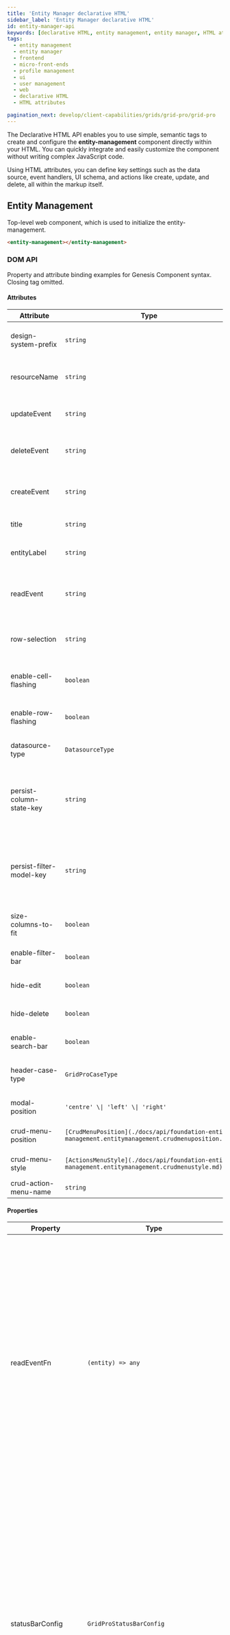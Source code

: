```yaml
---
title: 'Entity Manager declarative HTML'
sidebar_label: 'Entity Manager declarative HTML'
id: entity-manager-api
keywords: [declarative HTML, entity management, entity manager, HTML attributes, frontend, UI customization, user interface, HTML configuration, micro-front-ends, data management, user management]
tags:
  - entity management
  - entity manager
  - frontend
  - micro-front-ends
  - profile management
  - ui
  - user management
  - web
  - declarative HTML
  - HTML attributes

pagination_next: develop/client-capabilities/grids/grid-pro/grid-pro
---
```



The Declarative HTML API enables you to use simple, semantic tags to create and configure the **entity-management** component directly within your HTML. You can quickly integrate and easily customize the component without writing complex JavaScript code.

Using HTML attributes, you can define key settings such as the data source, event handlers, UI schema, and actions like create, update, and delete, all within the markup itself.

## Entity Management

Top-level web component, which is used to initialize the entity-management.

```html
<entity-management></entity-management>
```

### DOM API

Property and attribute binding examples for Genesis Component syntax. Closing tag omitted.

#### Attributes

<table>
  <thead>
    <tr>
      <th>Attribute</th>
      <th>Type</th>
      <th>Use</th>
      <th>Example</th>
    </tr>
  </thead>
  <tbody>
    <tr>
      <td>design-system-prefix</td>
      <td><code>string</code></td>
      <td>Name of the design system prefix that will be used in renderers.</td>
      <td>
        ```typescript
        <entity-management design-system-prefix="rapid">
        ```
      </td>
    </tr>
    <tr>
      <td>resourceName</td>
      <td><code>string</code></td>
      <td>Name of the backend resource which contains the entities to manage.</td>
      <td>
        ```typescript
        <entity-management resourceName="ALL_COUNTERPARTYS">
        ```
      </td>
    </tr>
    <tr>
      <td>updateEvent</td>
      <td><code>string</code></td>
      <td>Name of the event handler on the Genesis server for updating the entity.</td>
      <td>
        ```typescript
        <entity-management updateEvent="EVENT_COUNTERPARTY_MODIFY">
        ```
      </td>
    </tr>
    <tr>
      <td>deleteEvent</td>
      <td><code>string</code></td>
      <td>Name of the event handler on the Genesis server for deleting the entity.</td>
      <td>
        ```typescript
        <entity-management deleteEvent="EVENT_COUNTERPARTY_DELETE">
        ```
      </td>
    </tr>
    <tr>
      <td>createEvent</td>
      <td><code>string</code></td>
      <td>Name of the event handler on the Genesis server for creating a new entity.</td>
      <td>
        ```typescript
        <entity-management createEvent="EVENT_COUNTERPARTY_INSERT">
        ```
      </td>
    </tr>
    <tr>
      <td>title</td>
      <td><code>string</code></td>
      <td>Title of the grid.</td>
      <td>
        ```typescript
        <entity-management title="Counterparty Management">
        ```
      </td>
    </tr>
    <tr>
      <td>entityLabel</td>
      <td><code>string</code></td>
      <td>Label for the entity, used in modal titles, buttons, and notifications.</td>
      <td>
        ```typescript
        <entity-management entityLabel="Counterparty">
        ```
      </td>
    </tr>
    <tr>
      <td>readEvent</td>
      <td><code>string</code></td>
      <td>Name of the request on the Genesis server to fetch data for the form.</td>
      <td>
        ```typescript
        <entity-management readEvent="PROFILE_USER">
        ```
      </td>
    </tr>
    <tr>
      <td>row-selection</td>
      <td><code>string</code></td>
      <td>Allows single or multiple row selection; values: 'single' or 'multiple'.</td>
      <td>
        ```typescript
        <entity-management row-selection="multiple">
        ```
      </td>
    </tr>
    <tr>
      <td>enable-cell-flashing</td>
      <td><code>boolean</code></td>
      <td>Enables or disables cell flashing for updates; defaults to `true`.</td>
      <td>
        ```typescript
        <entity-management enable-cell-flashing>
        ```
      </td>
    </tr>
    <tr>
      <td>enable-row-flashing</td>
      <td><code>boolean</code></td>
      <td>Enables or disables row flashing for add transactions; defaults to `false`.</td>
      <td>
        ```typescript
        <entity-management enable-row-flashing>
        ```
      </td>
    </tr>
    <tr>
      <td>datasource-type</td>
      <td><code>DatasourceType</code></td>
      <td>Sets the datasource type: 'server' or 'client'.</td>
      <td>
        ```typescript
        <entity-management datasource-type="server">
        ```
      </td>
    </tr>
    <tr>
      <td>persist-column-state-key</td>
      <td><code>string</code></td>
      <td>Unique key for storing column state persistently; omit to disable. Must be unique for each grid or entity manager in your application.</td>
      <td>
        ```typescript
        <entity-management persist-column-state-key="counterparty-grid-state">
        ```
      </td>
    </tr>
    <tr>
      <td>persist-filter-model-key</td>
      <td><code>string</code></td>
      <td>Unique key for storing column filters persistently; omit to disable. Must be unique for each grid or entity manager in your application.</td>
      <td>
        ```typescript
        <entity-management persist-column-filter-key="counterparty-grid-filters">
        ```
      </td>
    </tr>
    <tr>
      <td>size-columns-to-fit</td>
      <td><code>boolean</code></td>
      <td>Automatically resizes columns to fit the available space.</td>
      <td>
        ```typescript
        <entity-management size-columns-to-fit>
        ```
      </td>
    </tr>
    <tr>
      <td>enable-filter-bar</td>
      <td><code>boolean</code></td>
      <td>Enables or disables the filter bar component.</td>
      <td>
        ```typescript
        <entity-management enable-filter-bar>
        ```
      </td>
    </tr>
    <tr>
      <td>hide-edit</td>
      <td><code>boolean</code></td>
      <td>Hides the edit button; defaults to `false`.</td>
      <td>
        ```typescript
        <entity-management hide-edit>
        ```
      </td>
    </tr>
    <tr>
      <td>hide-delete</td>
      <td><code>boolean</code></td>
      <td>Hides the delete button; defaults to `false`.</td>
      <td>
        ```typescript
        <entity-management hide-delete>
        ```
      </td>
    </tr>
    <tr>
      <td>enable-search-bar</td>
      <td><code>boolean</code></td>
      <td>Enables or disables the search bar component.</td>
      <td>
        ```typescript
        <entity-management enable-search-bar>
        ```
      </td>
    </tr>
    <tr>
      <td>header-case-type</td>
      <td><code>GridProCaseType</code></td>
      <td>Sets the header case type; defaults to 'CONSTANT_CASE'.</td>
      <td>
        ```typescript
        <entity-management header-case-type="camelCase">
        ```
      </td>
    </tr>
    <tr>
      <td>modal-position</td>
      <td><code>'centre' \| 'left' \| 'right'</code></td>
      <td>Specifies where the modal dialog will appear.</td>
      <td>
        ```typescript
        <entity-management modal-position="centre">
        ```
      </td>
    </tr>
    <tr>
      <td>crud-menu-position</td>
      <td><code>[CrudMenuPosition](./docs/api/foundation-entity-management.entitymanagement.crudmenuposition.md)</code></td>
      <td>Determines where CRUD menu buttons appear.</td>
      <td>
        ```typescript
        <entity-management crud-menu-position="top">
        ```
      </td>
    </tr>
    <tr>
      <td>crud-menu-style</td>
      <td><code>[ActionsMenuStyle](./docs/api/foundation-entity-management.entitymanagement.crudmenustyle.md)</code></td>
      <td>Sets the style of the CRUD menu buttons.</td>
      <td>
        ```typescript
        <entity-management crud-menu-style="actions-vertical">
        ```
      </td>
    </tr>
    <tr>
      <td>crud-action-menu-name</td>
      <td><code>string</code></td>
      <td>Sets the label of the CRUD action menu.</td>
      <td>
        ```typescript
        <entity-management crud-action-menu-name="Actions">
        ```
      </td>
    </tr>
  </tbody>
</table>


#### Properties

<table>
  <thead>
    <tr>
      <th>Property</th>
      <th>Type</th>
      <th>Use</th>
      <th>Example</th>
    </tr>
  </thead>
  <tbody>
    <tr>
      <td>readEventFn</td>
      <td><code>(entity) => any</code></td>
      <td>Function triggered when an event is read from the entity management.</td>
<td>
```typescript
public async readRightCodesData(profile) {
  const selectedRightsReq = await this.connect.request('PROFILE_RIGHT', {
    REQUEST: {
    PROFILE_NAME: profile.PROFILE_NAME,
    RIGHT_CODE: '*',
    },
  });

  return {
    RIGHT_CODES: selectedRightsReq.REPLY.map((v) => v.RIGHT_CODE),
  };
}

<entity-management :readEventFn=${(x) => (profile) => x.readRightCodesData(profile)}>
```
</td>
    </tr>
    <tr>
      <td>gridOptions</td>
      <td><code>GridOptions</code></td>
      <td>Additional configuration options for the grid, such as pagination or sorting.</td>
<td>
```typescript
const gridOptions: GridOptions = {
    rowSelection: 'single',
};

<entity-management :gridOptions=${() => gridOptions}>
```
</td>
    </tr>
    <tr>
      <td>statusBarConfig</td>
      <td><code>GridProStatusBarConfig</code></td>
      <td>Configuration for the grid status bar components, including row count, max rows, aggregation, load more, and reload buttons. Requires AG Grid Enterprise module.</td>
<td>
```typescript
const statusBarConfig: GridProStatusBarConfig = {
  rows: true,           // Show row count
  maxRows: true,        // Show max rows
  aggregation: true,    // Show aggregation panel
  loadMore: {
    tooltip: 'Load more data',
  },
  reload: {
    tooltip: 'Reload data',
  },
};

<entity-management 
  :statusBarConfig=${() => statusBarConfig}></entity-management>
```
</td>
    </tr>
    <tr>
      <td>columns</td>
      <td><code>ColDef[]</code></td>
      <td>Defines the column configuration, including headers and field mappings.</td>
<td>
```typescript
const gridColumns = [
  {
    field: 'TRADE_NAME',
    headerName: 'Trade name',
  },
  {
    field: 'QUANTITY',
    headerName: 'Quantity',
  },
];

<entity-management :columns=${() => gridColumns}>
```
</td>
    </tr>
    <tr>
      <td>datasourceConfig</td>
      <td><code>[DatasourceConfiguration](./docs/api/foundation-entity-management.datasourceconfiguration.md)</code></td>
      <td>Specifies the configuration for the data source, including API endpoints.</td>
<td>
```typescript
<entity-management :datasourceConfig=${() => ({pollingInterval: 5000 })}>
```
</td>
    </tr>
    <tr>
      <td>createFormUiSchema</td>
      <td><code>UiSchema</code></td>
      <td>Defines the UI schema for the create entity form.</td>
<td>
```typescript
const counterpartyUIschema: UiSchema = {
  type: 'VerticalLayout',
  elements: [
    { type: 'Control', scope: '#/properties/COUNTERPARTY_ID', label: 'Id' },
    {
      type: 'Control',
      label: 'Counterparty Lei',
      scope: '#/properties/COUNTERPARTY_LEI',
    },
    { type: 'Control', scope: '#/properties/ENABLED', label: 'Enabled' },
    { type: 'Control', scope: '#/properties/NAME', label: 'Counterparty Name' },
  ],
};

<entity-management :createFormUiSchema=${() => counterpartyUIschema}>
```
</td>
    </tr>
    <tr>
      <td>updateFormUiSchema</td>
      <td><code>UiSchema</code></td>
      <td>Defines the UI schema for the update entity form.</td>
<td>
```typescript
const counterpartyUIschema: UiSchema = {
  type: 'VerticalLayout',
  elements: [
    { type: 'Control', scope: '#/properties/COUNTERPARTY_ID', label: 'Id' },
    {
      type: 'Control',
      label: 'Counterparty Lei',
      scope: '#/properties/COUNTERPARTY_LEI',
    },
    { type: 'Control', scope: '#/properties/ENABLED', label: 'Enabled' },
    { type: 'Control', scope: '#/properties/NAME', label: 'Counterparty Name' },
  ],
};

<entity-management :updateFormUiSchema=${() => counterpartyUIschema}>
```
</td>
    </tr>
    <tr>
      <td>formRenderers</td>
      <td><code>RendererEntry[]</code></td>
      <td>Custom renderers for specific form fields.</td>
<td>
```typescript

const renderers = [
  stringEntry,
  BooleanControlEntry,
  StringArrayEntry,
];

<entity-management :formRenderers=${() => renderers}>
```
</td>
    </tr>
    <tr>
      <td>defaultEntityValues</td>
      <td>`Record<string, unknown>`</td>
      <td>Default values to populate in forms when creating a new entity.</td>
<td>
```typescript
<entity-management :defaultEntityValues=${() => ({ COUNTERPARTY_ID: '1', ENABLED: true })}>
```
</td>
    </tr>
    <tr>
      <td>searchBarConfig</td>
      <td><code>AvailableOption[]</code></td>
      <td>Configuration for the search bar, such as placeholder text and debounce time.</td>
<td>
```typescript
const searchConfig = [
  {
    field: 'COUNTERPARTY_ID',
    label: (searchTerm) => `${searchTerm} as Counterparty ID`,
    createCriteria: getCriteriaBuilder,
    isEnabled: (searchTerm, selectedOption) => {
      return (
        searchTerm.length >= INPUT_MIN_LENGTH &&
        !selectedOption.some((e) => e.field === 'COUNTERPARTY_ID')
      );
    },
  },
  {
    field: 'NAME',
    label: (searchTerm) => `${searchTerm} as Name`,
    createCriteria: getCriteriaBuilder,
    isEnabled: (searchTerm, selectedOption) => {
      return (
        searchTerm.length >= INPUT_MIN_LENGTH && !selectedOption.some((e) => e.field === 'NAME')
      );
    },
  },
];

<entity-management :searchBarConfig=${() => searchConfig}>
```
</td>
    </tr>
  </tbody>
</table>


#### Slots

| Slot | Use |
|---|---|
| `header`| The content to be displayed in the header section. If `crud-menu-position` is set to `top`, this slot content will overwrite the `crud-top` content. |
| `footer`| The content to be displayed in the footer section. If `crud-menu-position` is set to `bottom`, this slot content will overwrite the `crud-bottom` content. |
| `edit`| Using this slot enables you to override the default form component. |
| `crud-{position}-before` |  Based on value from `crud-menu-position` the content will be displayed before the specified position. |
| `crud-{position}` |  Based on value from `crud-menu-position` will be displayed in the specified position. |
| `crud-{position}-after` |  Based on value from `crud-menu-position` the content will be displayed after the specified position. |

#### Parts

<table>
  <thead>
    <tr>
      <th>Part</th>
      <th>Use</th>
    </tr>
  </thead>
  <tbody>
    <tr>
      <td>`header`</td>
      <td>Using this part allows you to customize the styles for the header section of the entity management component, which can include the title, search-bar, or other header-related elements.</td>
    </tr>
    <tr>
      <td>`form`</td>
      <td>Using this part enables you to modify the `foundation-form` styling.</td>
    </tr>
    <tr>
      <td>`crud-buttons-wrapper`<br/>`crud-buttons-wrapper-column`<br/>`crud-buttons-wrapper-${position}`</td>
      <td>These parts allow you to style the wrapper container of the CRUD buttons. The `${position}` part can be dynamically replaced to target the position-specific button wrappers.</td>
    </tr>
    <tr>
      <td>`crud-buttons`<br/>`crud-buttons-${position}`</td>
      <td>Using these parts allows you to style the individual CRUD buttons. The `${position}` part targets specific button groups to customize the placement and appearance.</td>
    </tr>
  </tbody>
</table>


#### Fired events

Events can be received by the emitting `<entity-management>`, or any parent element.

<table>
  <thead>
    <tr>
      <th>Event</th>
      <th>Type</th>
      <th>Use</th>
      <th>Example</th>
    </tr>
  </thead>
  <tbody>
    <tr>
      <td>rowSelected</td>
      <td>`CustomEvent`</td>
      <td>Triggered when a row is selected.</td>
<td>
```typescript
<entity-management @rowSelected="${(x, ctx) => console.log('entity management row selected', ctx.event)}">
```
</td>
    </tr>
    <tr>
      <td>selectionChanged</td>
      <td>`CustomEvent`</td>
      <td>Triggered when the selection in the grid changes.</td>
<td>
```typescript
<entity-management @selectionChanged="${(x, ctx) => console.log('entity management selection changed', ctx.event)}">
```
</td>
    </tr>
    <tr>
      <td>rowClick</td>
      <td>`CustomEvent`</td>
      <td>Triggered when a row is clicked.</td>
<td>
```typescript
<entity-management @rowClick="${(x, ctx) => console.log('entity management row double click', ctx.event)}">
```
</td>
    </tr>
    <tr>
      <td>rowDblClick</td>
      <td>`CustomEvent`</td>
      <td>Triggered when a row is double-clicked.</td>
<td>
```typescript
<entity-management @rowDblClick="${(x, ctx) => console.log('entity management row double click', ctx.event)}">
```
</td>
    </tr>
    <tr>
      <td>contextMenu</td>
      <td>`CustomEvent`</td>
      <td>Triggered when a context menu is opened on a row.</td>
<td>
```typescript
<entity-management @contextMenu="${(x, ctx) => console.log('entity management right click', ctx.event)}">
```
</td>
    </tr>
    <tr>
      <td>submit-success</td>
      <td>`CustomEvent<{ payload: any }`</td>
      <td>Triggered when the form submission is successful.</td>
<td>
```typescript
<entity-management @submit-success="${(x, ctx) => console.log('entity management submit success', ctx.event)}">
```
</td>
    </tr>
    <tr>
      <td>submit-failure</td>
      <td>`CustomEvent<{ payload: any; errors: MessageError[] }>`</td>
      <td>Triggered when the form submission fails.</td>
<td>
```typescript
<entity-management @submit-failure="${(x, ctx) => console.log('entity management submit failure', ctx.event)}">
```
</td>
    </tr>
        <tr>
      <td>request-changed</td>
      <td>`CustomEvent`</td>
      <td>Triggered when the request is changed.</td>
<td>
```typescript
<entity-management @request-changed="${(x, ctx) => console.log('entity management request changed', ctx.event)}">
```
</td>
    </tr>
    <tr>
      <td>criteria-changed</td>
      <td>`CustomEvent`</td>
      <td>Triggered when the form criteria is changed.</td>
<td>
```typescript
<entity-management @criteria-changed="${(x, ctx) => console.log('entity management criteria changed', ctx.event)}">
```
</td>
    </tr>
  </tbody>
</table>

#### Listened events

This component doesn't listen to any public API events.

